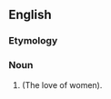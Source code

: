 ==English==
===Etymology===
{{confix|gyno|philia}}

===Noun===
{{en-noun|-}}

# {{alternative spelling of|gynephilia}} (The love of women).